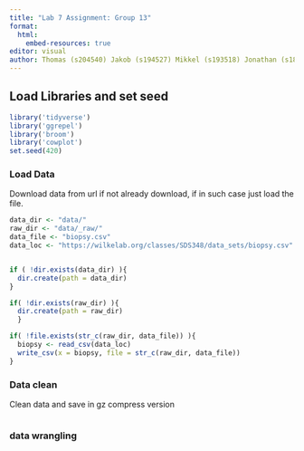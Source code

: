 ```yaml
---
title: "Lab 7 Assignment: Group 13"
format:
  html:
    embed-resources: true
editor: visual
author: Thomas (s204540) Jakob (s194527) Mikkel (s193518) Jonathan (s184243) El Mehdi (s194533)
---
```


## **Load Libraries and set seed**

```r
library('tidyverse') 
library('ggrepel')
library('broom')
library('cowplot')
set.seed(420)
```

### **Load Data**

Download data from url if not already download, if in such case just load the file.

```r
data_dir <- "data/"
raw_dir <- "data/_raw/" 
data_file <- "biopsy.csv"
data_loc <- "https://wilkelab.org/classes/SDS348/data_sets/biopsy.csv"


if ( !dir.exists(data_dir) ){
  dir.create(path = data_dir)
}

if( !dir.exists(raw_dir) ){
  dir.create(path = raw_dir) 
  } 

if( !file.exists(str_c(raw_dir, data_file)) ){
  biopsy <- read_csv(data_loc)
  write_csv(x = biopsy, file = str_c(raw_dir, data_file))
}
```

### **Data clean**

Clean data and save in gz compress version

```r

```

### **data wrangling**

```r
```
